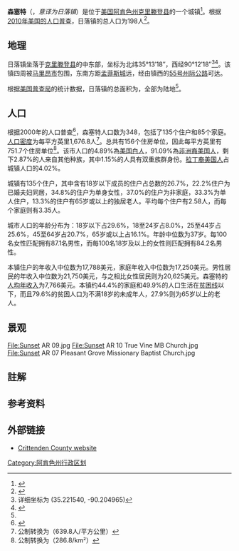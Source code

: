 {{Infobox settlement
|official_name            = 森塞特
|settlement_type          = [[镇|镇]]
|image_skyline            = Sunset AR 01 Sign.jpg
|imagesize                = 250px
|image_caption            =
|image_seal               =
|image_map                = Crittenden_County_Arkansas_Incorporated_and_Unincorporated_areas_Sunset_Highlighted.svg
|mapsize                  = 250px
|map_caption              = 日落镇在[[阿肯色州|阿肯色州]][[克里滕登县_(阿肯色州)|克里滕登县]]的位置
|image_map1               =
|mapsize1                 =
|map_caption1             =
|subdivision_type         = [[世界政区索引|国家]]
|subdivision_type1        = [[美国行政区划|州]]
|subdivision_type2        = [[阿肯色州行政区划|县]]
|subdivision_name         = [[美利坚合众国|美利坚合众国]]
|subdivision_name1        = [[阿肯色州|阿肯色州]]
|subdivision_name2        = [[克里滕登县_(阿肯色州)|克里滕登县]]
|government_type          =
|leader_title             =
|leader_name              =
|established_date         =
|area_magnitude           =
|area_total_km2           = 0.5
|area_total_sq_mi         = 
|area_land_km2            = 0.5
|area_land_sq_mi          = 
|area_water_km2           = 0
|area_water_sq_mi         = 
|elevation_ft             = 220
|elevation_m              = 67
|population_as_of         = 2010
|population_footnotes     =
|population_total         = 198
|population_metro         =
|population_density_km2   = 370.3
|population_density_sq_mi = 
|timezone                 = [[Central_Time_Zone_(North_America)|Central (CST)]]
|utc_offset               = -6
|coordinates_display      = inline,title
|coordinates_type         = region:US_type:city
|latd = 35 |latm = 13 |lats = 18 |latNS = N
|longd = 90 |longm = 12 |longs = 18 |longEW = W
|timezone_DST             = CDT
|utc_offset_DST           = -5
|postal_code_type         =
|postal_code              =
|area_code                =
|blank_name               = [[Federal_Information_Processing_Standard|FIPS code]]
|blank_info               = 05-68060
|blank1_name              = [[Geographic_Names_Information_System|GNIS]] feature ID
|blank1_info              = 0055348
|footnotes                =
|website                  =
}}
'''森塞特'''（{{lang-en|Sunset}}，''意译为日落镇''）是位于[[美国|美国]][[阿肯色州|阿肯色州]][[克里滕登县_(阿肯色州)|克里滕登县]]的一个城镇<ref>{{Citation
 | last = 
 | first = 
 | author-link = 
 | last2 = 
 | first2 = 
 | author2-link = 
 | title = Local.Arkansas.gov - Sunset
 | date = 
 | year = 
 | url = http://local.arkansas.gov/local.php?agency=Sunset
 | accessdate = September 3, 2012
 | archive-date = 2015-04-02
 | archive-url = https://web.archive.org/web/20150402133227/http://local.arkansas.gov/local.php?agency=Sunset
 | dead-url = no
 }}</ref>。根据[[2010年美国人口普查|2010年美国的人口普查]]，日落镇的总人口为198人<ref name="Census 2010">{{cite web| url=http://factfinder2.census.gov/bkmk/table/1.0/en/DEC/10_DP/G001/1600000US0568060| title=Geographic Identifiers: 2010 Demographic Profile Data (G001): Sunset town, Arkansas| publisher=U.S. Census Bureau, American Factfinder| accessdate=June 19, 2014}}</ref>。

==地理==
日落镇坐落于[[克里滕登县_(阿肯色州)|克里滕登县]]的中东部，坐标为北纬35°13′18″，西经90°12′18″<ref group="註">详细坐标为{{coord|35|13|18|N|90|12|18|W|type:city}} (35.221540, -90.204965)</ref><ref name="GR1">{{cite web|url=http://www.census.gov/geo/www/gazetteer/gazette.html|publisher=[[United_States_Census_Bureau|United States Census Bureau]]|accessdate=2011-04-23|date=2011-02-12|title=US Gazetteer files: 2010, 2000, and 1990|archive-url=https://web.archive.org/web/20110102044750/http://www.census.gov/geo/www/gazetteer/gazette.html|archive-date=2011-01-02|dead-url=yes}}</ref>。该镇四周被[[马里昂_(阿肯色州)|马里昂市]]包围，东南方距[[孟菲斯_(田纳西州)|孟菲斯城]]{{convert|12|mi}}远，经由镇西的[[55号州际公路|55号州际公路]]可达。

根据[[美国普查局|美国普查局]]的统计数据，日落镇的总面积为{{convert|0.53|km2|disp=flip}}，全部为陆地<ref name="Census 2010"/>。

==人口==
根据2000年的人口普查<ref name="GR2">{{cite web|url=http://factfinder2.census.gov|publisher=[[United_States_Census_Bureau|United States Census Bureau]]|accessdate=2008-01-31|title=American FactFinder|archive-date=2013-09-11|archive-url=https://web.archive.org/web/20130911234518/http://factfinder2.census.gov/|dead-url=no}}</ref>，森塞特人口数为348，包括了135个住户和85个家庭。[[人口密度|人口密度]]为每平方英里1,676.8人<ref group="註">公制转换为（639.8人/平方公里）</ref>。总共有156个住房单位，因此每平方英里有751.7个住房单位<ref group="註">公制转换为（286.8/km²）</ref>。该市人口的4.89%為[[美国白人|美国白人]]，91.09%為[[非洲裔美国人|非洲裔美国人]]，剩下2.87%的人来自其他种族，其中1.15%的人具有双重族群身份。[[拉丁裔美国人|拉丁裔美国人]]占城镇人口的4.02%。

城镇有135个住户，其中含有18岁以下成员的住户占总数的26.7%，22.2%住户为已婚夫妇同居，34.8%的住户为单身女性，37.0%的住户为非家庭，33.3%为单人住户，13.3%的住户有65岁或以上的独居老人。平均每个住户有2.58人，而每个家庭则有3.35人。

城市人口的年龄分布为：18岁以下占29.6%，18至24岁占8.0%，25至44岁占25.6%，45至64岁占20.7%，65岁或以上占16.1%。年龄中位数为37岁。每100名女性匹配拥有87.1名男性，而每100名18岁及以上的女性则匹配拥有84.2名男性。

本镇住户的年收入中位数为17,788美元，家庭年收入中位数为17,250美元。男性居民的年收入中位数为21,750美元，与之相比女性居民则为20,625美元。森塞特的[[人均所得|人均年收入]]为7,766美元。本镇约44.4%的家庭和49.9%的人口生活在[[贫困线|贫困线]]以下，而且79.6%的贫困人口为不满18岁的未成年人，27.9%则为65岁以上的老人。

{{US Census population
|1980= 582
|1990= 571
|2000= 348
|2010= 198
|2020= 184
|footnote=U.S. Decennial Census<ref name="DecennialCensus">{{cite web|url=https://www.census.gov/programs-surveys/decennial-census.html|title=Census of Population and Housing|publisher=Census.gov|accessdate=June 4, 2015|archive-date=2021-08-29|archive-url=https://web.archive.org/web/20210829184404/https://www.census.gov/programs-surveys/decennial-census.html|dead-url=no}}</ref>
}}

==景观==
<gallery>
File:Sunset AR 09.jpg
File:Sunset AR 10 True Vine MB Church.jpg
File:Sunset AR 07 Pleasant Grove Missionary Baptist Church.jpg
</gallery>

== 註解 ==
{{reflist|group="註"}}

==参考资料==
{{Commonscat|Sunset, Arkansas|森塞特}}
{{reflist}}

==外部链接==
*[http://www.crittendencountyarkansas.com Crittenden County website] {{Wayback|url=http://www.crittendencountyarkansas.com/ |date=20090916035751 }}

[[Category:阿肯色州行政区划|Category:阿肯色州行政区划]]